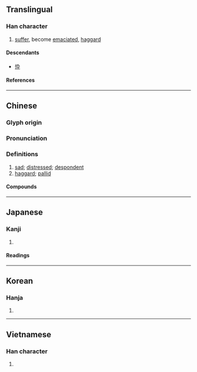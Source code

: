 {{also|忰}}
{{character info}}
==Translingual==

===Han character===
{{Han char|rn=61|rad=心|as=08|sn=11|four=90048|canj=PYOJ|ids=⿰忄卒}}

# [[suffer]], become [[emaciate]]d, [[haggard]]

====Descendants====
* [[忰]]

====References====
{{Han ref|kx=0389.020|dkj=10726|dj=0722.060|hdz=42318.060|uh=60B4}}

----

==Chinese==
{{zh-forms|ss=忰|alt=顇,萃,忰}}

===Glyph origin===
{{Han etym}}

===Pronunciation===
{{zh-pron
|m=cuì
|m-s=
|c=seoi6
|c-t=
|g=
|h=pfs=
|j=
|mb=
|md=
|mn=ml:chūi
|mn-t=zui6
|w=
|x=
|mc=y
|oc=y
|cat=a
}}

===Definitions===
{{zh-hanzi}}

# [[sad]]; [[distressed]]; [[despondent]]
# [[haggard]]; [[pallid]]

====Compounds====
{{zh-der|悴族|悴薄|悴賤|憔悴|朝榮夕悴|榮悴|瘏悴|豐悴}}

----

==Japanese==

===Kanji===
{{ja-kanji|grade=|rs=心08}}

# {{rfdef|ja|sort=心08}}

====Readings====
{{ja-readings
|goon=ずい
|kanon=すい
|kun=かじか-む, やつ-れる, せがれ
}}

----

==Korean==

===Hanja===
{{ko-hanja|췌}}

# {{rfdef|ko|sort=心08}}

----

==Vietnamese==

===Han character===
{{vi-readings|rs=心08|reading=xót}}

# {{rfdef|vi|sort=心08}}